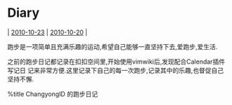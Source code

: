 = Diary =
| [[2010-10-23]] | [[2010-10-20]] |

跑步是一项简单且充满乐趣的运动,希望自己能够一直坚持下去,爱跑步,爱生活.

之前的跑步日记都记录在扣扣空间里,开始使用vimwiki后,发现配合Calendar插件写记日
记来非常方便.这里记录下自己的每一次跑步,记录其中的乐趣,也督促自己坚持不懈.

%title ChangyongID 的跑步日记
